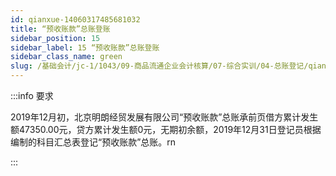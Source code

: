 ```yaml
---
id: qianxue-14060317485681032
title: “预收账款”总账登账
sidebar_position: 15
sidebar_label: 15 “预收账款”总账登账
sidebar_class_name: green
slug: /基础会计/jc-1/1043/09-商品流通企业会计核算/07-综合实训/04-总账登记/qianxue-14060316483427032/qianxue-14060317485681032/“预收账款”总账登账
---
```


:::info 要求

2019年12月初，北京明朗经贸发展有限公司“预收账款”总账承前页借方累计发生额47350.00元，贷方累计发生额0元，无期初余额，2019年12月31日登记员根据编制的科目汇总表登记“预收账款”总账。rn

:::
